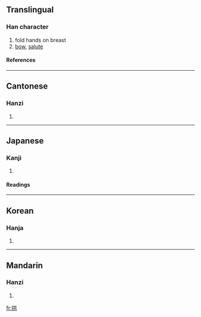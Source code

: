 ==Translingual==
===Han character===
{{Han char|rn=64|rad=手|as=06|sn=9|four=5408<sub>1</sub>|canj=手廿金 (QTC)}}
# fold hands on breast
# [[bow]], [[salute]]
====References====
{{Han ref|kx=0428.020|dkj=11994|dj=0776.220|hdz=31867.020|uh=62F1|ud=25329|bh=ABFD|bd=44029}}
----
==Cantonese==
===Hanzi===
{{yue-hanzi|jyut=|y=gung2}}
# {{defn|Cantonese}}
----
==Japanese==
===Kanji===
{{ja-kanji|grade=|rs=手06}}
# {{defn|Japanese}} 
====Readings====
{{ja-readings|on=[[きょう]] (kyō)|kun=[[こまぬく]] (komanuku)}}
----
==Korean==
===Hanja===
{{ko-hanja|hangeul=공|eumhun=|rv=gong|mr=kong|y=kong}}
# {{defn|Korean}}
----
==Mandarin==
===Hanzi===
{{cmn-hanzi|pin=[[gǒng]] (gong3)|wg=kung<sup>3</sup>}}
# {{defn|Mandarin}}

[[fr:拱]]